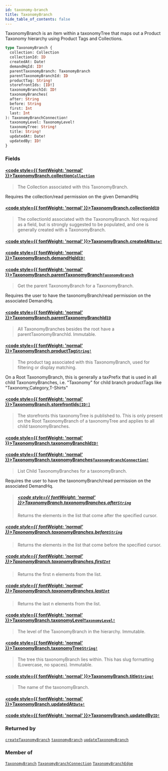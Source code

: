 ```yaml
---
id: taxonomy-branch
title: TaxonomyBranch
hide_table_of_contents: false
---
```








TaxonomyBranch is an item within a taxonomyTree that maps out a Product Taxonomy
hierarchy using Product Tags and Collections.

```graphql
type TaxonomyBranch {
  collection: Collection
  collectionId: ID
  createdAt: Date!
  demandHqId: ID!
  parentTaxonomyBranch: TaxonomyBranch
  parentTaxonomyBranchId: ID
  productTag: String!
  storefrontIds: [ID!]
  taxonomyBranchId: ID!
  taxonomyBranches(
  after: String
  before: String
  first: Int
  last: Int
): TaxonomyBranchConnection!
  taxonomyLevel: TaxonomyLevel!
  taxonomyTree: String!
  title: String!
  updatedAt: Date!
  updatedBy: ID!
}
```


### Fields

#### [<code style={{ fontWeight: 'normal' }}>TaxonomyBranch.<b>collection</b></code>](#)<Bullet />[`Collection`](/demand/api/graphql-admin/reference/objects/collection) <Badge class="secondary" text="object"/>
> The Collection associated with this TaxonomyBranch.
            
Requires the collection/read permission on the given DemandHq
> 

#### [<code style={{ fontWeight: 'normal' }}>TaxonomyBranch.<b>collectionId</b></code>](#)<Bullet />[`ID`](/demand/api/graphql-admin/reference/scalars/id) <Badge class="secondary" text="scalar"/>
> The collectionId associated with the TaxonomyBranch.
Not required as a field, but is strongly suggested to be populated, and one is generally created with a TaxonomyBranch.
> 

#### [<code style={{ fontWeight: 'normal' }}>TaxonomyBranch.<b>createdAt</b></code>](#)<Bullet />[`Date!`](/demand/api/graphql-admin/reference/scalars/date) <Badge class="secondary" text="non-null"/> <Badge class="secondary" text="scalar"/>
> 
> 

#### [<code style={{ fontWeight: 'normal' }}>TaxonomyBranch.<b>demandHqId</b></code>](#)<Bullet />[`ID!`](/demand/api/graphql-admin/reference/scalars/id) <Badge class="secondary" text="non-null"/> <Badge class="secondary" text="scalar"/>
> 
> 

#### [<code style={{ fontWeight: 'normal' }}>TaxonomyBranch.<b>parentTaxonomyBranch</b></code>](#)<Bullet />[`TaxonomyBranch`](/demand/api/graphql-admin/reference/objects/taxonomy-branch) <Badge class="secondary" text="object"/>
> Get the parent TaxonomyBranch for a TaxonomyBranch.

Requires the user to have the taxonomyBranch/read permission on the associated DemandHq.
> 

#### [<code style={{ fontWeight: 'normal' }}>TaxonomyBranch.<b>parentTaxonomyBranchId</b></code>](#)<Bullet />[`ID`](/demand/api/graphql-admin/reference/scalars/id) <Badge class="secondary" text="scalar"/>
> All TaxonomyBranches besides the root have a parentTaxonomyBranchId. Immutable.
> 

#### [<code style={{ fontWeight: 'normal' }}>TaxonomyBranch.<b>productTag</b></code>](#)<Bullet />[`String!`](/demand/api/graphql-admin/reference/scalars/string) <Badge class="secondary" text="non-null"/> <Badge class="secondary" text="scalar"/>
> The product tag associated with this TaxonomyBranch, used for filtering or display matching.

On a Root TaxonomyBranch, this is generally a taxPrefix that is used in all child TaxonomyBranches,
i.e. "Taxonomy" for child branch productTags like "Taxonomy,Category,T-Shirts"
> 

#### [<code style={{ fontWeight: 'normal' }}>TaxonomyBranch.<b>storefrontIds</b></code>](#)<Bullet />[`[ID!]`](/demand/api/graphql-admin/reference/scalars/id) <Badge class="secondary" text="list"/> <Badge class="secondary" text="scalar"/>
> The storefronts this taxonomyTree is published to.
This is only present on the Root TaxonomyBranch of a taxonomyTree and applies to all child taxonomyBranches.
> 

#### [<code style={{ fontWeight: 'normal' }}>TaxonomyBranch.<b>taxonomyBranchId</b></code>](#)<Bullet />[`ID!`](/demand/api/graphql-admin/reference/scalars/id) <Badge class="secondary" text="non-null"/> <Badge class="secondary" text="scalar"/>
> 
> 

#### [<code style={{ fontWeight: 'normal' }}>TaxonomyBranch.<b>taxonomyBranches</b></code>](#)<Bullet />[`TaxonomyBranchConnection!`](/demand/api/graphql-admin/reference/objects/taxonomy-branch-connection) <Badge class="secondary" text="non-null"/> <Badge class="secondary" text="object"/>
> List Child TaxonomyBranches for a taxonomyBranch.

Requires the user to have the taxonomyBranch/read permission on the associated DemandHq.
> ##### [<code style={{ fontWeight: 'normal' }}>TaxonomyBranch.taxonomyBranches.<b>after</b></code>](#)<Bullet />[`String`](/demand/api/graphql-admin/reference/scalars/string) <Badge class="secondary" text="scalar"/>
> Returns the elements in the list that come after the specified cursor.
> 

##### [<code style={{ fontWeight: 'normal' }}>TaxonomyBranch.taxonomyBranches.<b>before</b></code>](#)<Bullet />[`String`](/demand/api/graphql-admin/reference/scalars/string) <Badge class="secondary" text="scalar"/>
> Returns the elements in the list that come before the specified cursor.
> 

##### [<code style={{ fontWeight: 'normal' }}>TaxonomyBranch.taxonomyBranches.<b>first</b></code>](#)<Bullet />[`Int`](/demand/api/graphql-admin/reference/scalars/int) <Badge class="secondary" text="scalar"/>
> Returns the first n elements from the list.
> 

##### [<code style={{ fontWeight: 'normal' }}>TaxonomyBranch.taxonomyBranches.<b>last</b></code>](#)<Bullet />[`Int`](/demand/api/graphql-admin/reference/scalars/int) <Badge class="secondary" text="scalar"/>
> Returns the last n elements from the list.
> 

#### [<code style={{ fontWeight: 'normal' }}>TaxonomyBranch.<b>taxonomyLevel</b></code>](#)<Bullet />[`TaxonomyLevel!`](/demand/api/graphql-admin/reference/enums/taxonomy-level) <Badge class="secondary" text="non-null"/> <Badge class="secondary" text="enum"/>
> The level of the TaxonomyBranch in the hierarchy. Immutable.
> 

#### [<code style={{ fontWeight: 'normal' }}>TaxonomyBranch.<b>taxonomyTree</b></code>](#)<Bullet />[`String!`](/demand/api/graphql-admin/reference/scalars/string) <Badge class="secondary" text="non-null"/> <Badge class="secondary" text="scalar"/>
> The tree this taxonomyBranch lies within. This has slug formatting (Lowercase, no spaces). Immutable.
> 

#### [<code style={{ fontWeight: 'normal' }}>TaxonomyBranch.<b>title</b></code>](#)<Bullet />[`String!`](/demand/api/graphql-admin/reference/scalars/string) <Badge class="secondary" text="non-null"/> <Badge class="secondary" text="scalar"/>
> The name of the taxonomyBranch.
> 

#### [<code style={{ fontWeight: 'normal' }}>TaxonomyBranch.<b>updatedAt</b></code>](#)<Bullet />[`Date!`](/demand/api/graphql-admin/reference/scalars/date) <Badge class="secondary" text="non-null"/> <Badge class="secondary" text="scalar"/>
> 
> 

#### [<code style={{ fontWeight: 'normal' }}>TaxonomyBranch.<b>updatedBy</b></code>](#)<Bullet />[`ID!`](/demand/api/graphql-admin/reference/scalars/id) <Badge class="secondary" text="non-null"/> <Badge class="secondary" text="scalar"/>
> 
> 



### Returned by

[`createTaxonomyBranch`](/demand/api/graphql-admin/reference/mutations/create-taxonomy-branch)  <Badge class="secondary" text="mutation"/><Bullet />[`taxonomyBranch`](/demand/api/graphql-admin/reference/queries/taxonomy-branch)  <Badge class="secondary" text="query"/><Bullet />[`updateTaxonomyBranch`](/demand/api/graphql-admin/reference/mutations/update-taxonomy-branch)  <Badge class="secondary" text="mutation"/>

### Member of

[`TaxonomyBranch`](/demand/api/graphql-admin/reference/objects/taxonomy-branch)  <Badge class="secondary" text="object"/><Bullet />[`TaxonomyBranchConnection`](/demand/api/graphql-admin/reference/objects/taxonomy-branch-connection)  <Badge class="secondary" text="object"/><Bullet />[`TaxonomyBranchEdge`](/demand/api/graphql-admin/reference/objects/taxonomy-branch-edge)  <Badge class="secondary" text="object"/>



